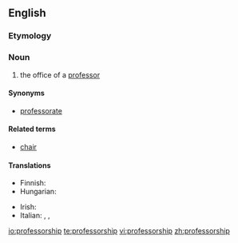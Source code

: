 ==English==

===Etymology===
{{suffix|professor|ship}}

===Noun===
{{en-noun}}

# the office of a [[professor]]

====Synonyms====
* [[professorate]]

====Related terms====
* [[chair]]

====Translations====
{{trans-top|the office of a professor}}
* Finnish: {{t|fi|professuuri}}
* Hungarian: {{t|hu|tanszék}}
{{trans-mid}}
* Irish: {{t|ga|ollúnacht|f}}
* Italian: {{t|it|professorato|m}}, {{t|it|ordinariato|m}}, {{t|it|cattedra|f}}
{{trans-bottom}}

[[io:professorship]]
[[te:professorship]]
[[vi:professorship]]
[[zh:professorship]]